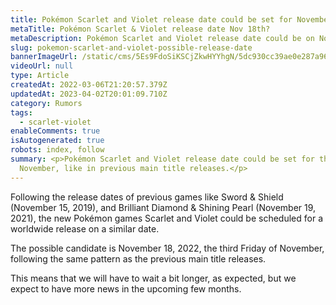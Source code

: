 ```yaml
---
title: Pokémon Scarlet and Violet release date could be set for November 18th
metaTitle: Pokémon Scarlet & Violet release date Nov 18th?
metaDescription: Pokémon Scarlet and Violet release date could be on November 18th, 2022.
slug: pokemon-scarlet-and-violet-possible-release-date
bannerImageUrl: /static/cms/5Es9FdoSiKSCjZkwHYYhgN/5dc930cc39ae0e287a964d3933f1fd4c/Screenshot_2022-06-01_at_17.06.57.png
videoUrl: null
type: Article
createdAt: 2022-03-06T21:20:57.379Z
updatedAt: 2023-04-02T20:01:09.710Z
category: Rumors
tags:
  - scarlet-violet
enableComments: true
isAutogenerated: true
robots: index, follow
summary: <p>Pokémon Scarlet and Violet release date could be set for the third week of
  November, like in previous main title releases.</p>
---
```


Following the release dates of previous games like Sword & Shield (November 15, 2019), and Brilliant Diamond & Shining Pearl (November 19, 2021), the new Pokémon games Scarlet and Violet could be scheduled for a worldwide release on a similar date.

The possible candidate is November 18, 2022, the third Friday of November, following the same pattern as the previous main title releases.

This means that we will have to wait a bit longer, as expected, but we expect to have more news in the upcoming few months.
